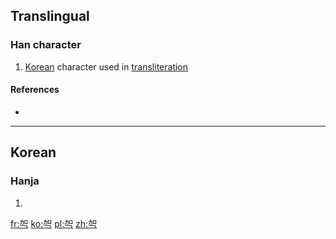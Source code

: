 ==Translingual==

===Han character===
{{Han char|rn=19|rad=力|as=04|sn=6|four=|canj=KRN, KRS|ids=⿱加𠃌}}

# [[Korea]]n character used in [[transliteration]]

====References====
* {{Han ref|kx=0146.241|dkj=|dj=|hdz=|uh=3516|ud=13590|bh=|bd=}}

----

==Korean==

===Hanja===
{{ko-hanja|hangeul=[[각]], [[덕]]|eumhun=|rv=gag, deog|mr=|y=}}

# {{defn|lang=ko|sort=力04}} 

[[fr:㔖]]
[[ko:㔖]]
[[pl:㔖]]
[[zh:㔖]]